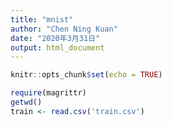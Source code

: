 ```yaml
---
title: "mnist"
author: "Chen Ning Kuan"
date: "2020年3月31日"
output: html_document
---
```


```r
knitr::opts_chunk$set(echo = TRUE)
```

```r
require(magrittr)
getwd()
train <- read.csv('train.csv')
```

